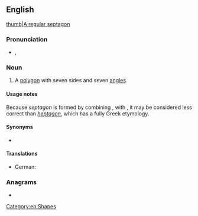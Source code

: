==English==
[[image:Heptagon.svg|thumb|A [[regular]] septagon]]

===Pronunciation===
* {{a|US}} {{enPR|sĕpt'əgŏn}}, {{IPA|en|/ˈsɛptəɡɒn/}}

===Noun===
{{en-noun}}

# {{lb|en|proscribed}} A [[polygon]] with seven sides and seven [[angle]]s.

====Usage notes====
Because ''septagon'' is formed by combining {{der|en|la|septem||seven}}, with {{der|en|grc|γωνία||angle}}, it may be considered less correct than ''[[heptagon]]'', which has a fully Greek etymology.

====Synonyms====
* {{l|en|heptagon}}

====Translations====
{{trans-top|polygon with seven sides and six angles}}
{{trans-mid}}
* German: {{t|de|Septagon|n}}
{{trans-bottom}}

===Anagrams===
* {{anagrams|en|a=aegnopst|eptagons|gone past|pontages}}

[[Category:en:Shapes]]